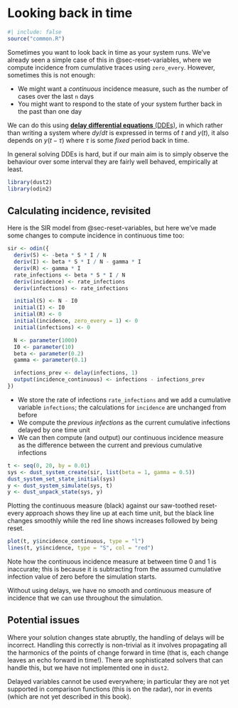 # Looking back in time {#sec-delays}

```r
#| include: false
source("common.R")
```

Sometimes you want to look back in time as your system runs.  We've already seen a simple case of this in @sec-reset-variables, where we compute incidence from cumulative traces using `zero_every`.  However, sometimes this is not enough:

* We might want a *continuous* incidence measure, such as the number of cases over the last `n` days
* You might want to respond to the state of your system further back in the past than one day

We can do this using [**delay differential equations** (DDEs)](https://en.wikipedia.org/wiki/Delay_differential_equation), in which rather than writing a system where $dy/dt$ is expressed in terms of $t$ and $y(t)$, it also depends on $y(t - \tau)$ where $\tau$ is some *fixed* period back in time.

In general solving DDEs is hard, but if our main aim is to simply observe the behaviour over some interval they are fairly well behaved, empirically at least.

```r
library(dust2)
library(odin2)
```

## Calculating incidence, revisited

Here is the SIR model from @sec-reset-variables, but here we've made some changes to compute incidence in continuous time too:

```r
sir <- odin({
  deriv(S) <- -beta * S * I / N
  deriv(I) <- beta * S * I / N - gamma * I
  deriv(R) <- gamma * I
  rate_infections <- beta * S * I / N
  deriv(incidence) <- rate_infections
  deriv(infections) <- rate_infections

  initial(S) <- N - I0
  initial(I) <- I0
  initial(R) <- 0
  initial(incidence, zero_every = 1) <- 0
  initial(infections) <- 0

  N <- parameter(1000)
  I0 <- parameter(10)
  beta <- parameter(0.2)
  gamma <- parameter(0.1)

  infections_prev <- delay(infections, 1)
  output(incidence_continuous) <- infections - infections_prev
})
```

* We store the rate of infections `rate_infections` and we add a cumulative variable `infections`; the calculations for `incidence` are unchanged from before
* We compute the *previous infections* as the current cumulative infections delayed by one time unit
* We can then compute (and output) our continuous incidence measure as the difference between the current and previous cumulative infections

```r
t <- seq(0, 20, by = 0.01)
sys <- dust_system_create(sir, list(beta = 1, gamma = 0.5))
dust_system_set_state_initial(sys)
y <- dust_system_simulate(sys, t)
y <- dust_unpack_state(sys, y)
```

Plotting the continuous measure (black) against our saw-toothed reset-every approach shows they line up at each time unit, but the black line changes smoothly while the red line shows increases followed by being reset.


```r
plot(t, y$incidence_continuous, type = "l")
lines(t, y$incidence, type = "S", col = "red")
```

Note how the continuous incidence measure at between time 0 and 1 is inaccurate; this is because it is subtracting from the assumed cumulative infection value of zero before the simulation starts.

Without using delays, we have no smooth and continuous measure of incidence that we can use throughout the simulation.

## Potential issues

Where your solution changes state abruptly, the handling of delays will be incorrect.  Handling this correctly is non-trivial as it involves propagating all the harmonics of the points of change forward in time (that is, each change leaves an echo forward in time!).  There are sophisticated solvers that can handle this, but we have not implemented one in `dust2`.

Delayed variables cannot be used everywhere; in particular they are not yet supported in comparison functions (this is on the radar), nor in events (which are not yet described in this book).
